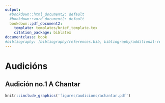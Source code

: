 ```yaml
---
output:
  #bookdown::html_document2: default
  #bookdown::word_document2: default
  bookdown::pdf_document2:
    template: templates/brief_template.tex
    citation_package: biblatex
documentclass: book
#bibliography: [bibliography/references.bib, bibliography/additional-references.bib]
---
```


# Audicións {-} 
\minitoc <!-- this will include a mini table of contents-->

## Audición no.1 A Chantar {-}

```r
knitr::include_graphics('figures/audicions/achantar.pdf')
```



